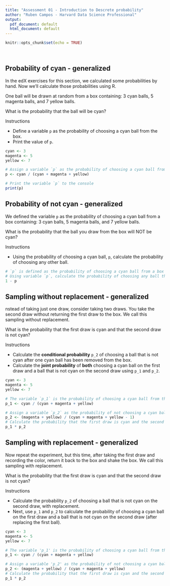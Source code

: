 ```yaml
---
title: "Assessment 01 - Introduction to Descrete probability"
author: "Ruben Campos - Harvard Data Science Professional"
output:
  pdf_document: default
  html_document: default
---
```


```r
knitr::opts_chunk$set(echo = TRUE)
```

<br/>

## **Probability of cyan - generalized**
In the edX exercises for this section, we calculated some probabilities by hand. Now we'll calculate those probabilities using R.

One ball will be drawn at random from a box containing: 3 cyan balls, 5 magenta balls, and 7 yellow balls.

What is the probability that the ball will be cyan?

Instructions

- Define a variable ```p``` as the probability of choosing a cyan ball from the box.
- Print the value of ```p```.

```r
cyan <- 3
magenta <- 5
yellow <- 7

# Assign a variable `p` as the probability of choosing a cyan ball from the box
p <- cyan / (cyan + magenta + yellow)

# Print the variable `p` to the console
print(p)
```  
 
## **Probability of not cyan - generalized**
We defined the variable ```p``` as the probability of choosing a cyan ball from a box containing: 3 cyan balls, 5 magenta balls, and 7 yellow balls.

What is the probability that the ball you draw from the box will NOT be cyan?

Instructions

- Using the probability of choosing a cyan ball, ```p```, calculate the probability of choosing any other ball.

```r
# `p` is defined as the probability of choosing a cyan ball from a box containing: 3 cyan balls, 5 magenta balls, and 7 yellow balls.
# Using variable `p`, calculate the probability of choosing any ball that is not cyan from the box
1 - p
``` 
 
## **Sampling without replacement - generalized**
nstead of taking just one draw, consider taking two draws. You take the second draw without returning the first draw to the box. We call this sampling without replacement.

What is the probability that the first draw is cyan and that the second draw is not cyan?

Instructions

- Calculate the **conditional probability** ```p_2``` of choosing a ball that is not cyan after one cyan ball has been removed from the box.
- Calculate the **joint probability** of **both** choosing a cyan ball on the first draw and a ball that is not cyan on the second draw using ```p_1``` and ```p_2```.

```r
cyan <- 3
magenta <- 5
yellow <- 7

# The variable `p_1` is the probability of choosing a cyan ball from the box on the first draw.
p_1 <- cyan / (cyan + magenta + yellow)

# Assign a variable `p_2` as the probability of not choosing a cyan ball on the second draw without replacement.
p_2 <- (magenta + yellow) / (cyan + magenta + yellow - 1)
# Calculate the probability that the first draw is cyan and the second draw is not cyan.
p_1 * p_2
```

## **Sampling with replacement - generalized**
Now repeat the experiment, but this time, after taking the first draw and recording the color, return it back to the box and shake the box. We call this sampling with replacement.

What is the probability that the first draw is cyan and that the second draw is not cyan?

Instructions

- Calculate the probability ```p_2``` of choosing a ball that is not cyan on the second draw, with replacement.
- Next, use ```p_1``` and ```p_2``` to calculate the probability of choosing a cyan ball on the first draw and a ball that is not cyan on the second draw (after replacing the first ball).


```r
cyan <- 3
magenta <- 5
yellow <- 7

# The variable 'p_1' is the probability of choosing a cyan ball from the box on the first draw.
p_1 <- cyan / (cyan + magenta + yellow)

# Assign a variable 'p_2' as the probability of not choosing a cyan ball on the second draw with replacement.
p_2 <- (magenta + yellow) / (cyan + magenta + yellow)
# Calculate the probability that the first draw is cyan and the second draw is not cyan.
p_1 * p_2
```

